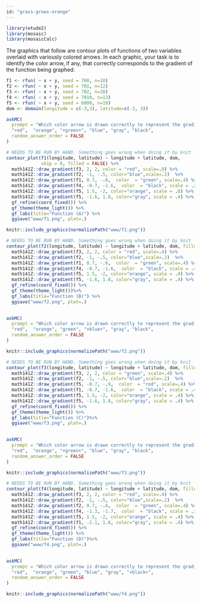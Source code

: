 ```yaml
---
id: "grass-grows-orange"
---
```


```r
library(etude2)
library(mosaic)
library(mosaicCalc)
```

The graphics that follow are contour plots of functions of two variables overlaid with variously colored arrows. In each graphic, your task is to identify the color arrow, if any, that correctly corresponds to the gradient of the function being graphed. 

```r
f1 <- rfun( ~ x + y, seed = 700, n=10)
f2 <- rfun( ~ x + y, seed = 701, n=12)
f3 <- rfun( ~ x + y, seed = 702, n=20)
f4 <- rfun( ~ x + y, seed = 7010, n=13)
f5 <- rfun( ~ x + y, seed = 6000, n=10)
dom <- domain(longitude = c(-3,3), latitude=c(-3, 3))
```


```r
askMC(
  prompt = "Which color arrow is drawn correctly to represent the gradient at that point of function (A)?",
  "red",  "orange", "+green+", "blue", "gray", "black",
  random_answer_order = FALSE
)
```


```r
# NEEDS TO BE RUN BY HAND. Something goes wrong when doing it by knit
contour_plot(f1(longitude, latitude) ~ longitude + latitude, dom, 
             skip = 0, filled = FALSE) %>%
  math141Z::draw_gradient(f3, 2, 2, color = "red", scale=.8) %>%
  math141Z::draw_gradient(f2, -1, -.5, color="blue",scale=.2)  %>%
  math141Z::draw_gradient(f1, 0.7, -.6,  color  = "green", scale=.4) %>%
  math141Z::draw_gradient(f4, -0.7, -1.6,  color  = "black", scale = .2) %>%
  math141Z::draw_gradient(f5, 1.5, -2, color="orange", scale = .8) %>%
  math141Z::draw_gradient(f5, -1.6, 1.8, color="gray", scale = .4) %>%
  gf_refine(coord_fixed()) %>%
  gf_theme(theme_light()) %>%
  gf_labs(title="Function (A)") %>%
  ggsave("www/f1.png", plot=.)
```

```r
knitr::include_graphics(normalizePath("www/f1.png"))
```

```r
# NEEDS TO BE RUN BY HAND. Something goes wrong when doing it by knit
contour_plot(f2(longitude, latitude) ~ longitude + latitude, dom, filled = FALSE) %>%
  math141Z::draw_gradient(f3, 2, 2, color = "red", scale=.4) %>%
  math141Z::draw_gradient(f2, -1, -.5, color="blue",scale=.2)  %>%
  math141Z::draw_gradient(f1, 0.7, -.6,  color  = "green", scale=.4) %>%
  math141Z::draw_gradient(f4, -0.7, -1.6,  color  = "black", scale = .4) %>%
  math141Z::draw_gradient(f5, 1.5, -2, color="orange", scale = .4) %>%
  math141Z::draw_gradient(f5, -1.6, 1.8, color="gray", scale = .4) %>%
  gf_refine(coord_fixed()) %>%
  gf_theme(theme_light())%>%
  gf_labs(title="Function (B)") %>%
  ggsave("www/f2.png", plot=.)
  
```
```r
askMC(
  prompt = "Which color arrow is drawn correctly to represent the gradient at that point of function (B)?",
  "red",  "orange", "green", "+blue+", "gray", "black",
  random_answer_order = FALSE
)
```


```r
knitr::include_graphics(normalizePath("www/f2.png"))
```




```r
# NEEDS TO BE RUN BY HAND. Something goes wrong when doing it by knit
contour_plot(f3(longitude, latitude) ~ longitude + latitude, dom, filled = FALSE) %>%
  math141Z::draw_gradient(f3, 2, 2, color = "green", scale=.4) %>%
  math141Z::draw_gradient(f2, -1, -.5, color="blue",scale=.2)  %>%
  math141Z::draw_gradient(f5, -0.7, -.9,  color  = "red", scale=.4) %>%
  math141Z::draw_gradient(f1, -0.7, -1.6,  color  = "black", scale = .4) %>%
  math141Z::draw_gradient(f5, 1.5, -2, color="orange", scale = .4) %>%
  math141Z::draw_gradient(f5, -1.6, 1.8, color="gray", scale = .4) %>%
  gf_refine(coord_fixed()) %>%
  gf_theme(theme_light()) %>%
  gf_labs(title="Function (C)")%>%
  ggsave("www/f3.png", plot=.)
  
```

```r
askMC(
  prompt = "Which color arrow is drawn correctly to represent the gradient at that point of function (C)?",
  "red",  "orange", "+green+", "blue", "gray", "black",
  random_answer_order = FALSE
)
```


```r
knitr::include_graphics(normalizePath("www/f3.png"))
```

```r
# NEEDS TO BE RUN BY HAND. Something goes wrong when doing it by knit
contour_plot(f4(longitude, latitude) ~ longitude + latitude, dom, filled = FALSE) %>%
  math141Z::draw_gradient(f3, 2, 2, color = "red", scale=.4) %>%
  math141Z::draw_gradient(f2, -1, -.5, color="blue",scale=.2)  %>%
  math141Z::draw_gradient(f2, 0.7, -.6,  color  = "green", scale=.4) %>%
  math141Z::draw_gradient(f4, -1.3, -1.7,  color  = "black", scale = .3) %>%
  math141Z::draw_gradient(f5, 1.5, -2, color="orange", scale = .4) %>%
  math141Z::draw_gradient(f1, -2.1, 1.8, color="gray", scale = .4) %>%
  gf_refine(coord_fixed()) %>%
  gf_theme(theme_light()) %>%
  gf_labs(title="Function (D)")%>%
  ggsave("www/f4.png", plot=.)
  
```
```r
askMC(
  prompt = "Which color arrow is drawn correctly to represent the gradient at that point of function (D)?",
  "red",  "orange", "green", "blue", "gray", "+black+",
  random_answer_order = FALSE
)
```


```r
knitr::include_graphics(normalizePath("www/f4.png"))
```

